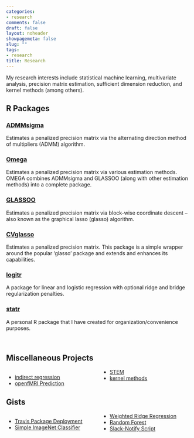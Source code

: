 ```yaml
---
categories:
- research
comments: false
draft: false
layout: noheader
showpagemeta: false
slug: ""
tags:
- research
title: Research
---
```


My research interests include statistical machine learning, multivariate analysis, precision matrix estimation, sufficient dimension reduction, and kernel methods (among others).

## R Packages

### [ADMMsigma](https://mgallow.github.io/ADMMsigma/)

Estimates a penalized precision matrix via the alternating direction method of multipliers (ADMM) algorithm.

### [Omega](https://mgallow.github.io/Omega/)

Estimates a penalized precision matrix via various estimation methods. OMEGA combines ADMMsigma and GLASSOO (along with other estimation methods) into a complete package.

### [GLASSOO](https://mgallow.github.io/GLASSOO/)

Estimates a penalized precision matrix via block-wise coordinate descent -- also known as the graphical lasso (glasso) algorithm.

### [CVglasso](https://mgallow.github.io/CVglasso/)

Estimates a penalized precision matrix. This package is a simple wrapper around the popular 'glasso' package and extends and enhances its capabilities.

### [logitr](https://mgallow.github.io/logitr/)

A package for linear and logistic regression with optional ridge and bridge regularization penalties.

### [statr](https://mgallow.github.io/statr/)

A personal R package that I have created for organization/convenience purposes.

<br>

## Miscellaneous Projects

<style>
  .col2 {
    columns: 2 200px;         /* number of columns and width in pixels*/
    -webkit-columns: 2 200px; /* chrome, safari */
    -moz-columns: 2 200px;    /* firefox */
  }
</style>


<div class="col2">
- [indirect regression](images/Indirect.pdf)
- [openfMRI Prediction](images/Openfmri_Voxel_Activity_Prediction.pdf)
- [STEM](images/Poster.pdf)
- [kernel methods](images/kernel.pdf)
</div>


## Gists

<div class="col2">
- [Travis Package Deployment](https://gist.github.com/MGallow/9759b2659b175233245c102e2b921231)
- [Simple ImageNet Classifier](https://gist.github.com/MGallow/f51fa54a1c57896293b5e89a7a945dab)
- [Weighted Ridge Regression](https://gist.github.com/MGallow/6f2763e9a36bb200a3cb4b264d144dae)
- [Random Forest](https://gist.github.com/MGallow/e91d35bd4994b08f6dc8508015b04861)
- [Slack-Notify Script](https://gist.github.com/MGallow/488f7df288701ad8bef7cf0a8f8b71ae)
</div>
